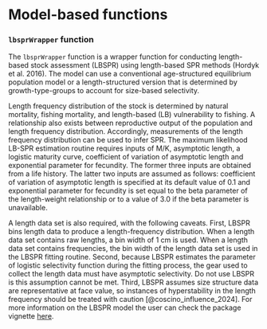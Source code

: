 # Model-based functions

### `lbsprWrapper` function

The `lbsprWrapper` function is a wrapper function for conducting length-based stock assessment (LBSPR) using length-based SPR methods (Hordyk et al. 2016). The model can use a conventional age-structured equilibrium population model or a length-structured version that is determined by growth-type-groups to account for size-based selectivity.

Length frequency distribution of the stock is determined by natural mortality, fishing mortality, and length-based (LB) vulnerability to fishing. A relationship also exists between reproductive output of the population and length frequency distribution. Accordingly, measurements of the length frequency distribution can be used to infer SPR. The maximum likelihood LB-SPR estimation routine requires inputs of M/K, asymptotic length, a logistic maturity curve, coefficient of variation of asymptotic length and exponential parameter for fecundity. The former three inputs are obtained from a life history. The latter two inputs are assumed as follows: coefficient of variation of asymptotic length is specified at its default value of 0.1 and exponential parameter for fecundity is set equal to the beta parameter of the length-weight relationship or to a value of
3.0 if the beta parameter is unavailable.

A length data set is also required, with the following caveats. First, LBSPR bins length data to produce a length-frequency distribution. When a length data set contains raw lengths, a bin width of 1 cm is used. When a length data set contains frequencies, the bin width of the length data set is used in the LBSPR fitting routine. Second, because LBSPR estimates the parameter of logistic selectivity function during the fitting process, the gear used to collect the length data must have asymptotic selectivity. Do not use LBSPR is this assumption cannot be met. Third, LBSPR assumes size structure data are representative at face value, so instances of hyperstability in the length frequency should be treated with caution [@coscino_influence_2024]. For more information on the LBSPR model the user can check the package vignette [here](https://adrianhordyk.github.io/LBSPR/articles/LBSPR.html).


